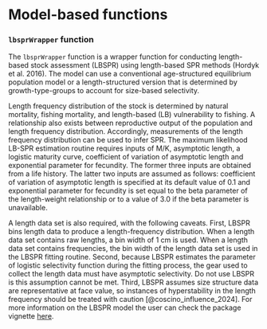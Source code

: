 # Model-based functions

### `lbsprWrapper` function

The `lbsprWrapper` function is a wrapper function for conducting length-based stock assessment (LBSPR) using length-based SPR methods (Hordyk et al. 2016). The model can use a conventional age-structured equilibrium population model or a length-structured version that is determined by growth-type-groups to account for size-based selectivity.

Length frequency distribution of the stock is determined by natural mortality, fishing mortality, and length-based (LB) vulnerability to fishing. A relationship also exists between reproductive output of the population and length frequency distribution. Accordingly, measurements of the length frequency distribution can be used to infer SPR. The maximum likelihood LB-SPR estimation routine requires inputs of M/K, asymptotic length, a logistic maturity curve, coefficient of variation of asymptotic length and exponential parameter for fecundity. The former three inputs are obtained from a life history. The latter two inputs are assumed as follows: coefficient of variation of asymptotic length is specified at its default value of 0.1 and exponential parameter for fecundity is set equal to the beta parameter of the length-weight relationship or to a value of
3.0 if the beta parameter is unavailable.

A length data set is also required, with the following caveats. First, LBSPR bins length data to produce a length-frequency distribution. When a length data set contains raw lengths, a bin width of 1 cm is used. When a length data set contains frequencies, the bin width of the length data set is used in the LBSPR fitting routine. Second, because LBSPR estimates the parameter of logistic selectivity function during the fitting process, the gear used to collect the length data must have asymptotic selectivity. Do not use LBSPR is this assumption cannot be met. Third, LBSPR assumes size structure data are representative at face value, so instances of hyperstability in the length frequency should be treated with caution [@coscino_influence_2024]. For more information on the LBSPR model the user can check the package vignette [here](https://adrianhordyk.github.io/LBSPR/articles/LBSPR.html).


